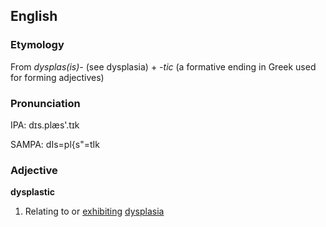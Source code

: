 ==English==

===Etymology===

From ''dysplas(is)-'' (see dysplasia) + ''-tic'' (a formative ending in Greek used for forming adjectives)

===Pronunciation===
IPA: dɪs.plæs'.tɪk

SAMPA: dIs=pl{s"=tIk

===Adjective===
'''dysplastic'''
# Relating to or [[exhibiting]] [[dysplasia]]
